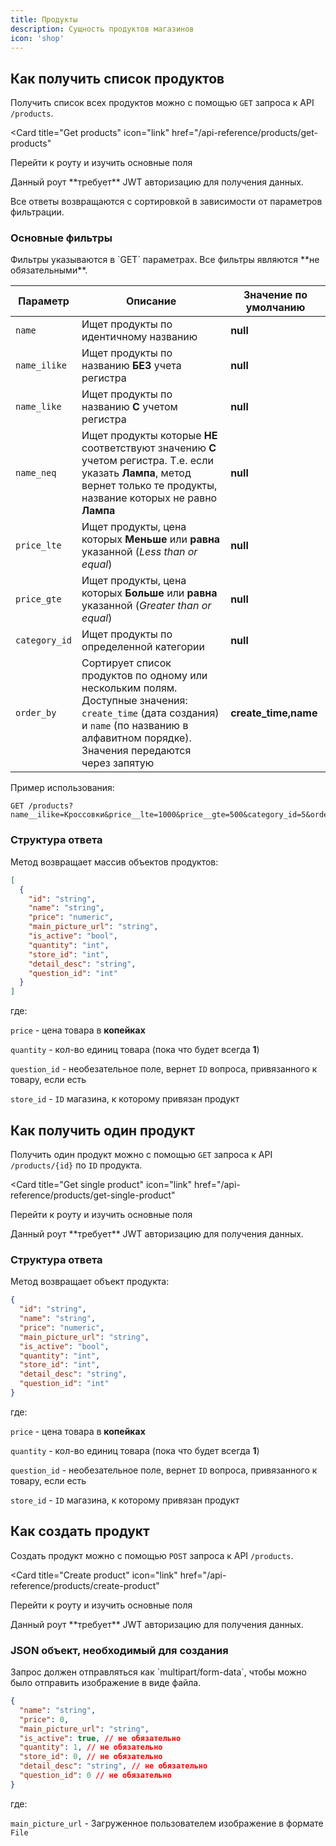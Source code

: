 ```yaml
---
title: Продукты
description: Сущность продуктов магазинов
icon: 'shop'
---
```


## Как получить список продуктов

Получить список всех продуктов можно с помощью `GET` запроса к API `/products`.

<Card
  title="Get products"
  icon="link"
  href="/api-reference/products/get-products"
>
  Перейти к роуту и изучить основные поля
</Card>

<Note>
  Данный роут **требует** JWT авторизацию для получения данных.
  
  Все ответы возвращаются с сортировкой в зависимости от параметров фильтрации.
</Note>

### Основные фильтры

<Note>
  Фильтры указываются в `GET` параметрах. Все фильтры являются **не обязательными**.
</Note>

| Параметр | Описание                              | Значение по умолчанию |
| -------- | ------------------------------------- | ------------ |
| `name`     | Ищет продукты по идентичному названию                     | **null** |
| `name_ilike`      | Ищет продукты по названию **БЕЗ** учета регистра                         | **null** |
| `name_like`      | Ищет продукты по названию **С** учетом регистра                         | **null** |
| `name_neq`   | Ищет продукты которые **НЕ** соответствуют значению **С** учетом регистра. Т.е. если указать **Лампа**, метод вернет только те продукты, название которых не равно **Лампа** | **null** |
| `price_lte`   | Ищет продукты, цена которых **Меньше** или **равна** указанной (*Less than or equal*) | **null** |
| `price_gte`   | Ищет продукты, цена которых **Больше** или **равна** указанной (*Greater than or equal*) | **null** |
| `category_id`   | Ищет продукты по определенной категории | **null** |
| `order_by`   | Сортирует список продуктов по одному или нескольким полям. Доступные значения: `create_time` (дата создания) и `name` (по названию в алфавитном порядке). Значения передаются через запятую | **create_time,name** |

Пример использования:

```
GET /products?name__ilike=Кроссовки&price__lte=1000&price__gte=500&category_id=5&order_by=create_time,name
```

### Структура ответа

Метод возвращает массив объектов продуктов:
```json
[
  {
    "id": "string",
    "name": "string",
    "price": "numeric",
    "main_picture_url": "string",
    "is_active": "bool",
    "quantity": "int",
    "store_id": "int",
    "detail_desc": "string",
    "question_id": "int"
  }
]
```

где:

`price` - цена товара в **копейках**

`quantity` - кол-во единиц товара (пока что будет всегда **1**)

`question_id` - необезательное поле, вернет `ID` вопроса, привязанного к товару, если есть

`store_id` - `ID` магазина, к которому привязан продукт

## Как получить один продукт

Получить один продукт можно с помощью `GET` запроса к API `/products/{id}` по `ID` продукта.

<Card
  title="Get single product"
  icon="link"
  href="/api-reference/products/get-single-product"
>
  Перейти к роуту и изучить основные поля
</Card>

<Note>
  Данный роут **требует** JWT авторизацию для получения данных.
</Note>

### Структура ответа

Метод возвращает объект продукта:

```json
{
  "id": "string",
  "name": "string",
  "price": "numeric",
  "main_picture_url": "string",
  "is_active": "bool",
  "quantity": "int",
  "store_id": "int",
  "detail_desc": "string",
  "question_id": "int"
}
```

где:

`price` - цена товара в **копейках**

`quantity` - кол-во единиц товара (пока что будет всегда **1**)

`question_id` - необезательное поле, вернет `ID` вопроса, привязанного к товару, если есть

`store_id` - `ID` магазина, к которому привязан продукт

## Как создать продукт

Создать продукт можно с помощью `POST` запроса к API `/products`.

<Card
  title="Create product"
  icon="link"
  href="/api-reference/products/create-product"
>
  Перейти к роуту и изучить основные поля
</Card>

<Note>
  Данный роут **требует** JWT авторизацию для получения данных.
</Note>

### JSON объект, необходимый для создания

<Note>
  Запрос должен отправляться как `multipart/form-data`, чтобы можно было отправить изображение в виде файла.
</Note>

```json
{
  "name": "string",
  "price": 0,
  "main_picture_url": "string",
  "is_active": true, // не обязательно
  "quantity": 1, // не обязательно
  "store_id": 0, // не обязательно
  "detail_desc": "string", // не обязательно
  "question_id": 0 // не обязательно
}
```

где:

`main_picture_url` - Загруженное пользователем изображение в формате `File`